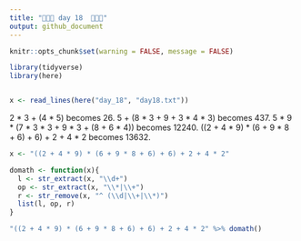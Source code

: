 ```yaml
---
title: "🎄🎄🎄 day 18  🎄🎄🎄"
output: github_document
---
```

```r
knitr::opts_chunk$set(warning = FALSE, message = FALSE)
```

```r
library(tidyverse)
library(here)


x <- read_lines(here("day_18", "day18.txt"))

```

2 * 3 + (4 * 5) becomes 26.
5 + (8 * 3 + 9 + 3 * 4 * 3) becomes 437.
5 * 9 * (7 * 3 * 3 + 9 * 3 + (8 + 6 * 4)) becomes 12240.
((2 + 4 * 9) * (6 + 9 * 8 + 6) + 6) + 2 + 4 * 2 becomes 13632.


```r
x <- "((2 + 4 * 9) * (6 + 9 * 8 + 6) + 6) + 2 + 4 * 2"

domath <- function(x){
  l <- str_extract(x, "\\d+")
  op <- str_extract(x, "\\*|\\+")
  r <- str_remove(x, "^ (\\d|\\+|\\*)")
  list(l, op, r)
}

"((2 + 4 * 9) * (6 + 9 * 8 + 6) + 6) + 2 + 4 * 2" %>% domath()
```

